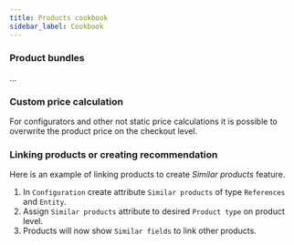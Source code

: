 ```yaml
---
title: Products cookbook
sidebar_label: Cookbook
---
```


### Product bundles

...

### Custom price calculation

For configurators and other not static price calculations it is possible to overwrite the product price on the checkout level.

### Linking products or creating recommendation

Here is an example of linking products to create _Similar products_ feature.

1. In `Configuration` create attribute `Similar products` of type `References` and `Entity`.
2. Assign `Similar products` attribute to desired `Product type` on product level.
3. Products will now show `Similar fields` to link other products.
